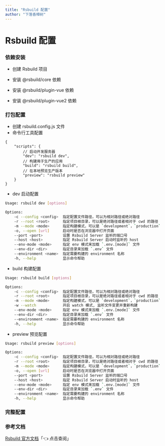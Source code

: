 ```yaml
---
title: "Rsbuild 配置"
author: "下落香樟树"
---
```


# Rsbuild 配置

### 依赖安装

-   创建 Rsbuild 项目

<Install value="create rsbuild@latest" />

-   安装 @rsbuild/core 依赖

<Install value="add @rsbuild/core -D" />

-   安装 @rsbuild/plugin-vue 依赖

<Install value="add @rsbuild/plugin-vue -D" />

-   安装 @rsbuild/plugin-vue2 依赖

<Install value="add @rsbuild/plugin-vue2 -D" />

### 打包配置

-   创建 rsbuild.config.js 文件
-   命令行工具配置

```shell title="启动命令配置"
{
    "scripts": {
        // 启动开发服务器
        "dev": "rsbuild dev",
        // 构建用于生产的应用
        "build": "rsbuild build",
        // 在本地预览生产版本
        "preview": "rsbuild preview"
    }
}
```

-   dev 启动配置

```bash title="启动配置"
Usage: rsbuild dev [options]

Options:
    -c --config <config>  指定配置文件路径，可以为相对路径或绝对路径
    -r --root <root>      指定项目根目录，可以是绝对路径或者相对于 cwd 的路径
    -m --mode <mode>      指定构建模式，可以是 `development`，`production` 或 `none`
    -o, --open [url]      启动时是否在浏览器中打开页面
    --port <port>         设置 Rsbuild Server 监听的端口号
    --host <host>         指定 Rsbuild Server 启动时监听的 host
    --env-mode <mode>     指定 env 模式来加载 `.env.[mode]` 文件
    --env-dir <dir>       指定目录来加载 `.env` 文件
    --environment <name>  指定需要构建的 environment 名称
    -h, --help            显示命令帮助
```

-   build 构建配置

```bash title="构建配置"
Usage: rsbuild build [options]

Options:
    -c --config <config>  指定配置文件路径，可以为相对路径或绝对路径
    -r --root <root>      指定项目根目录，可以是绝对路径或者相对于 cwd 的路径
    -m --mode <mode>      指定构建模式，可以是 `development`，`production` 或 `none`
    -w --watch            开启 watch 模式, 监听文件变更并重新构建
    --env-mode <mode>     指定 env 模式来加载 `.env.[mode]` 文件
    --env-dir <dir>       指定目录来加载 `.env` 文件
    --environment <name>  指定需要构建的 environment 名称
    -h, --help            显示命令帮助
```

-   preview 预览配置

```bash title="预览配置"
Usage: rsbuild preview [options]

Options:
    -c --config <config>  指定配置文件路径，可以为相对路径或绝对路径
    -r --root <root>      指定项目根目录，可以是绝对路径或者相对于 cwd 的路径
    -m --mode <mode>      指定构建模式，可以是 `development`，`production` 或 `none`
    -o, --open [url]      启动时是否在浏览器中打开页面
    --port <port>         设置 Rsbuild Server 监听的端口号
    --host <host>         指定 Rsbuild Server 启动时监听的 host
    --env-mode <mode>     指定 env 模式来加载 `.env.[mode]` 文件
    --env-dir <dir>       指定目录来加载 `.env` 文件
    --environment <name>  指定需要构建的 environment 名称
    -h, --help            显示命令帮助
```

### 完整配置

### 参考文档

[Rsbuild 官方文档](https://rsbuild.dev/zh/)「👈 点击查阅」
